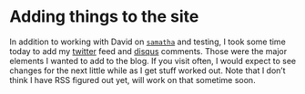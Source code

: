 
Adding things to the site
=============
  
In addition to working with David on [`samatha`](https://github.com/DASpringate/samatha) and testing, I took some time today to add my [twitter](https://twitter.com/rmflight) feed and [disqus](http://disqus.com) comments. Those were the major elements I wanted to add to the blog. If you visit often, I would expect to see changes for the next little while as I get stuff worked out. Note that I don't think I have RSS figured out yet, will work on that sometime soon.